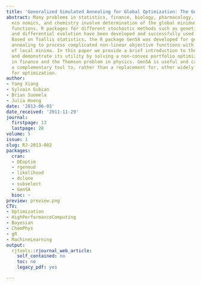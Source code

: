 ```yaml
---
title: 'Generalized Simulated Annealing for Global Optimization: The GenSA Package'
abstract: Many problems in statistics, finance, biology, pharmacology, physics, mathematics,
  eco nomics, and chemistry involve determination of the global minimum of multidimensional
  functions. R packages for different stochastic methods such as genetic algorithms
  and differential evolution have been developed and successfully used in the R community.
  Based on Tsallis statistics, the R package GenSA was developed for generalized simulated
  annealing to process complicated non-linear objective functions with a large number
  of local minima. In this paper we provide a brief introduction to the R package
  and demonstrate its utility by solving a non-convex portfolio optimization problem
  in finance and the Thomson problem in physics. GenSA is useful and can serve as
  a complementary tool to, rather than a replacement for, other widely used R packages
  for optimization.
author:
- Yang Xiang
- Sylvain Gubian
- Brian Suomela
- Julia Hoeng
date: '2013-06-03'
date_received: '2011-11-29'
journal:
  firstpage: 13
  lastpage: 28
volume: 5
issue: 1
slug: RJ-2013-002
packages:
  cran:
  - DEoptim
  - rgenoud
  - likelihood
  - dclone
  - subselect
  - GenSA
  bioc: ~
preview: preview.png
CTV:
- Optimization
- HighPerformanceComputing
- Bayesian
- ChemPhys
- gR
- MachineLearning
output:
  rjtools::rjournal_web_article:
    self_contained: no
    toc: no
    legacy_pdf: yes

---
```

